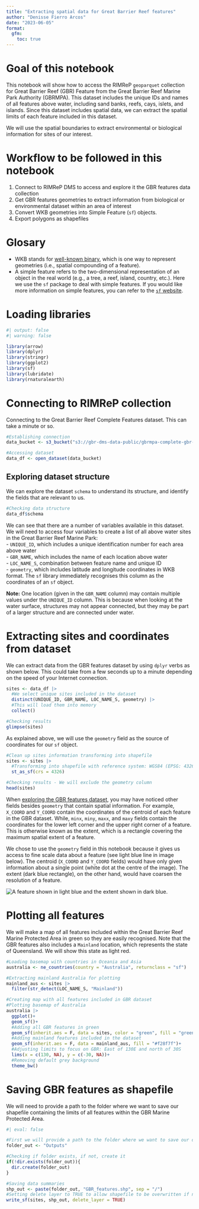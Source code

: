 ---
title: "Extracting spatial data for Great Barrier Reef features"
author: "Denisse Fierro Arcos"
date: "2023-06-05"
format: 
  gfm:
    toc: true
---

# Goal of this notebook

This notebook will show how to access the RIMReP `geoparquet` collection for Great Barrier Reef (GBR) Feature from the Great Barrier Reef Marine Park Authority (GBRMPA). This dataset includes the unique IDs and names of all features above water, including sand banks, reefs, cays, islets, and islands. Since this dataset includes spatial data, we can extract the spatial limits of each feature included in this dataset.  
  
We will use the spatial boundaries to extract environmental or biological information for sites of our interest.  

# Workflow to be followed in this notebook
1. Connect to RIMReP DMS to access and explore it the GBR features data collection  
2. Get GBR features geometries to extract information from biological or environmental dataset within an area of interest  
3. Convert WKB geometries into Simple Feature (`sf`) objects. 
4. Export polygons as shapefiles  

# Glosary
* WKB stands for [well-known binary](https://loc.gov/preservation/digital/formats/fdd/fdd000549.shtml), which is one way to represent geometries (i.e., spatial compounding of a feature).  
* A simple feature refers to the two-dimensional representation of an object in the real world (e.g., a tree, a reef, island, country, etc.). Here we use the `sf` package to deal with simple features. If you would like more information on simple features, you can refer to the [`sf` website](https://r-spatial.github.io/sf/articles/sf1.html#what-is-a-feature).  

# Loading libraries
  
```{r libraries}
#| output: false
#| warning: false

library(arrow)
library(dplyr)
library(stringr)
library(ggplot2)
library(sf)
library(lubridate)
library(rnaturalearth)
```

# Connecting to RIMReP collection

Connecting to the Great Barrier Reef Complete Features dataset. This can take a minute or so.

```{r connect}
#Establishing connection
data_bucket <- s3_bucket("s3://gbr-dms-data-public/gbrmpa-complete-gbr-features/data.parquet")

#Accessing dataset
data_df <- open_dataset(data_bucket)
```

## Exploring dataset structure

We can explore the dataset `schema` to understand its structure, and identify the fields that are relevant to us.

```{r explore}
#Checking data structure
data_df$schema
```
  
We can see that there are a number of variables available in this dataset. We will need to access four variables to create a list of all above water sites in the Great Barrier Reef Marine Park:  
- `UNIQUE_ID`, which includes a unique identification number for each area above water  
- `GBR_NAME`, which includes the name of each location above water  
- `LOC_NAME_S`, combination between feature name and unique ID  
- `geometry`, which includes latitude and longitude coordinates in WKB format. The `sf` library immediately recognises this column as the coordinates of an `sf` object.  
  
**Note:** One location (given in the `GBR_NAME` column) may contain multiple values under the `UNIQUE_ID` column. This is because when looking at the water surface, structures may not appear connected, but they may be part of a larger structure and are connected under water.  
  
# Extracting sites and coordinates from dataset
We can extract data from the GBR features dataset by using `dplyr` verbs as shown below. This could take from a few seconds up to a minute depending on the speed of your Internet connection.
  
```{r sites_bin}
sites <- data_df |> 
  #We select unique sites included in the dataset
  distinct(UNIQUE_ID, GBR_NAME, LOC_NAME_S, geometry) |>
  #This will load them into memory
  collect()

#Checking results
glimpse(sites)
```
  
As explained above, we will use the `geometry` field as the source of coordinates for our `sf` object.  
  
```{r sites_deg}
#Clean up sites information transforming into shapefile
sites <- sites |>
  #Transforming into shapefile with reference system: WGS84 (EPSG: 4326)
  st_as_sf(crs = 4326)

#Checking results - We will exclude the geometry column
head(sites)
```
  
When [exploring the GBR features dataset](#exploring-dataset-structure), you may have noticed other fields besides `geometry` that contain spatial information. For example, `X_COORD` and `Y_COORD` contain the coordinates of the centroid of each feature in the GBR dataset. While, `minx`, `miny`, `maxx`, and `maxy` fields contain the coordinates for the lower left corner and the upper right corner of a feature. This is otherwise known as the extent, which is a rectangle covering the maximum spatial extent of a feature. 
  
We chose to use the `geometry` field in this notebook because it gives us access to fine scale data about a feature (see light blue line in image below). The centroid (`X_COORD` and `Y_COORD` fields) would have only given information about a single point (white dot at the centre of the image). The extent (dark blue rectangle), on the other hand, would have coarsen the resolution of a feature.  
    
![A feature shown in light blue and the extent shown in dark blue](../images/extent_geom.jpeg).
  
# Plotting all features 
We will make a map of all features included within the Great Barrier Reef Marine Protected Area in green so they are easily recognised. Note that the GBR features also includes a `Mainland` location, which represents the state of Queensland. We will show this state as light red.  
  
```{r map_sites}
#Loading basemap with countries in Oceania and Asia
australia <- ne_countries(country = "Australia", returnclass = "sf")

#Extracting mainland Australia for plotting
mainland_aus <- sites |> 
  filter(str_detect(LOC_NAME_S, "Mainland"))

#Creating map with all features included in GBR dataset
#Plotting basemap of Australia
australia |> 
  ggplot()+
  geom_sf()+
  #Adding all GBR features in green
  geom_sf(inherit.aes = F, data = sites, color = "green", fill = "green")+
  #Adding mainland features included in the dataset
  geom_sf(inherit.aes = F, data = mainland_aus, fill = "#f28f7f")+
  #Adjusting limits to focus on GBR: East of 130E and north of 30S
  lims(x = c(130, NA), y = c(-30, NA))+
  #Removing default grey background
  theme_bw()
```

# Saving GBR features as shapefile
We will need to provide a path to the folder where we want to save our shapefile containing the limits of all features within the GBR Marine Protected Area.

```{r saving_outputs}
#| eval: false

#First we will provide a path to the folder where we want to save our data
folder_out <- "Outputs"

#Checking if folder exists, if not, create it
if(!dir.exists(folder_out)){
  dir.create(folder_out)
}

#Saving data summaries
shp_out <- paste(folder_out, "GBR_features.shp", sep = "/")
#Setting delete layer to TRUE to allow shapefile to be overwritten if needed
write_sf(sites, shp_out, delete_layer = TRUE)
```
